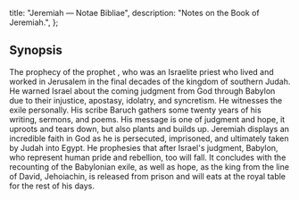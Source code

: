   title: "Jeremiah — Notae Bibliae",
  description: "Notes on the Book of Jeremiah.",
};

<Initial text="Jeremiah" />

## Synopsis

The prophecy of the prophet <Definition lang="hebrew" anchor="yirmya" text="Jeremiah" />, who was an Israelite priest who lived and worked in Jerusalem in the final decades of the kingdom of southern Judah. He warned Israel about the coming judgment from God through Babylon due to their injustice, apostasy, idolatry, and syncretism. He witnesses the exile personally. His scribe Baruch gathers some twenty years of his writing, sermons, and poems. His message is one of judgment and hope, it uproots and tears down, but also plants and builds up. Jeremiah displays an incredible faith in God as he is persecuted, imprisoned, and ultimately taken by Judah into Egypt. He prophesies that after Israel's judgment, Babylon, who represent human pride and rebellion, too will fall. It concludes with the recounting of the Babylonian exile, as well as hope, as the king from the line of David, Jehoiachin, is released from prison and will eats at the royal table for the rest of his days.
